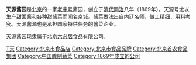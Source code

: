 {{Unreferenced|time=2021-11-27T00:49:51+00:00}}
'''天源酱园'''是[[北京|北京]]的一家[[老字号|老字号]]酱园，创立于[[清代|清代]][[同治|同治]]八年（1869年）。天源号尤以生产甜面酱和各种甜[[酱菜|酱菜]]而闻名京城。酱菜做法出自内廷名师，做工精细，用料考究。天源酱源也是承担国家特供任务的酱菜企业。

天源酱园现隶属于北京[[六必居|六必居]]食品有限公司。

{{老北京城}}

[[Category:北京老字号|T天]]
[[Category:北京市食品店|Category:北京市食品店]]
[[Category:北京市食品品牌|Category:北京市食品品牌]]
[[Category:北京首农食品集团|Category:北京首农食品集团]]
[[Category:中国腌制蔬菜|Category:中国腌制蔬菜]]
[[Category:1869年成立的公司|Category:1869年成立的公司]]
